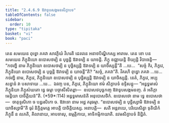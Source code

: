 ```yaml
---
title: "2.4.6.9 ឱវាទូបសង្កមនសិក្ខាបទ"
tableOfContents: false
sidebar:
  order: 10
type: "tipitaka"
basket: "vi"
book: "paci"
---
```



<DynamicBreadcrumb />

<Division number="1058" book="paci">

<Paragraph number="3167" book="paci">
តេន សមយេន ពុទ្ធោ ភគវា សាវត្ថិយំ វិហរតិ ជេតវនេ អនាថបិណ្ឌិកស្ស អារាមេ. តេន ខោ បន សមយេន ភិក្ខុនិយោ ឧបោសថម្បិ ន បុច្ឆន្តិ ឱវាទម្បិ ន យាចន្តិ. ភិក្ខូ ឧជ្ឈាយន្តិ ខិយ្យន្តិ វិបាចេន្តិ—  “កថញ្ហិ នាម ភិក្ខុនិយោ ឧបោសថម្បិ ន បុច្ឆិស្សន្តិ ឱវាទម្បិ ន យាចិស្សន្តី”តិ …បេ…  “សច្ចំ កិរ, ភិក្ខវេ, ភិក្ខុនិយោ ឧបោសថម្បិ ន បុច្ឆន្តិ ឱវាទម្បិ ន យាចន្តី”តិ? “សច្ចំ, ភគវា”តិ. វិគរហិ ពុទ្ធោ ភគវា …បេ…  កថញ្ហិ នាម, ភិក្ខវេ, ភិក្ខុនិយោ ឧបោសថម្បិ ន បុច្ឆិស្សន្តិ ឱវាទម្បិ ន យាចិស្សន្តិ. នេតំ, ភិក្ខវេ, អប្បសន្នានំ វា បសាទាយ …បេ…  ឯវញ្ច បន, ភិក្ខវេ, ភិក្ខុនិយោ ឥមំ សិក្ខាបទំ ឧទ្ទិសន្តុ—
</Paragraph>

</Division>
<Division number="1059" book="paci">

<Paragraph number="3168" book="paci">
<Emphasis>“អន្វទ្ធមាសំ ភិក្ខុនិយា ភិក្ខុសំឃតោ ទ្វេ ធម្មា បច្ចាសីសិតព្ពា—  ឧបោសថបុច្ឆកញ្ច ឱវាទូបសង្កមនញ្ច. តំ អតិក្កាមេន្តិយា បាចិត្តិយន៑”</Emphasis>តិ. (*59*:<Emphasis>114</Emphasis>)
</Paragraph>

</Division>
<Division number="1060" book="paci">

<Paragraph number="3169" book="paci">
<Emphasis>អន្វទ្ធមាសន៑</Emphasis>តិ អនុបោសថិកំ. <Emphasis>ឧបោសថោ</Emphasis> នាម ទ្វេ ឧបោសថា—  ចាតុទ្ទសិកោ ច បន្នរសិកោ ច.
</Paragraph>

<Paragraph number="3170" book="paci">
<Emphasis>ឱវាទោ</Emphasis> នាម អដ្ឋ គរុធម្មា. “ឧបោសថម្បិ ន បុច្ឆិស្សាមិ ឱវាទម្បិ ន យាចិស្សាមី”តិ ធុរំ និក្ខិត្តមត្តេ អាបត្តិ បាចិត្តិយស្ស.
</Paragraph>

</Division>
<Division number="1061" book="paci">

<Paragraph number="3171" book="paci">
អនាបត្តិ—  សតិ អន្តរាយេ, បរិយេសិត្វា ទុតិយិកំ ភិក្ខុនឹ ន លភតិ, គិលានាយ, អាបទាសុ, ឧម្មត្តិកាយ, អាទិកម្មិកាយាតិ.

</Paragraph>
</Division>

<Paragraph number="3172" type="center" book="paci">
នវមសិក្ខាបទំ និដ្ឋិតំ.
</Paragraph>
